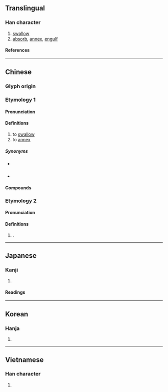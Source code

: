 {{also|呑}}
{{character info}}
==Translingual==

===Han character===
{{Han char|rn=30|rad=口|as=04|sn=7|four=20603|canj=MKR|ids=⿱天口}}

# [[swallow]]
# [[absorb]], [[annex]], [[engulf]]

====References====
{{Han ref|kx=0177.180|dkj=03329|dj=0395.020|hdz=10585.040|uh=541E}}

----

==Chinese==
{{zh-forms|alt=呑}}

===Glyph origin===
{{Han etym}}

===Etymology 1===

====Pronunciation====
{{zh-pron
|m=tūn
|m-s=ten1
|c=tan1
|c-t=
|g=
|h=pfs=thûn
|j=
|md=tŏng
|mn=thun
|mn-t=tung1
|w=
|x=
|mc=1
|oc=2
|cat=v
}}

====Definitions====
{{zh-hanzi}}

# to [[swallow]] {{gl|to cause food, drink, etc. to pass from the mouth into the stomach}}
# to [[annex]] {{gl|territory, a country, etc.}}

=====Synonyms=====
* {{s|to swallow}} {{zh-l|吞吃}}
* {{s|to annex}}
{{zh-syn-saurus|吞併}}

====Compounds====
{{zh-der|吞併|吞剝|吞吃|吞服|吞滅|吞沒|吞聲|吞食|吞蝕|吞噬|吞噬細胞|吞吐|吞吐量|吞嚥|吞雲吐霧|吞佔|吞舟之魚|狼吞虎嚥|吞炭|吞舟|吞煙|吞劍|并吞|半吐半吞|囫圇吞棗|吞恨|吞聲屏氣|慢慢吞吞|慢吞吞|吞聲忍讓|急吞|壯氣吞牛|忍氣吞聲|吞氣|吞刀刮腸|布立吞族|吞聲忍氣|吞吐含蓄|天狗吞月|侵吞|併吞|吞炭漆身|吞吞吐吐|嚥苦吞甘|吞花臥酒|吞聲飲泣|吞聲飲氣|吞牛|吞吐其辭|吞刀吐火|半吞半吐|吞金|吞舌|巴蛇吞象|私吞|氣吞山河|狼吞虎咽|氣忍聲吞|漆身吞炭|打一個吞|溫吞吞|獨吞|氣吞牛斗|服氣吞露|生吞活剝|狼吞虎噬|杜口吞聲|活剝生吞|茹泣吞悲|鯨吞虎噬|網漏吞舟|臥雪吞氈|齧雪吞氈|飲恨吞聲|鉗口吞舌|飲泣吞聲|聲吞氣忍|齧蘗吞針|餓虎吞羊|鯨吞|輕吞慢吐|飲氣吞聲|虎咽狼吞|雲吞|鶻崙吞棗|蠶食鯨吞|蛇吞象|虎踞鯨吞|依吞布拉克}}

===Etymology 2===
{{zh-forms|alt=吴}}

====Pronunciation====
{{zh-pron
|m=Tiān,Tūn
|c=
|mc=2
|oc=1
|ma=Zh-tun.ogg
|dial=n
|cat=pn
}}

====Definitions====
{{zh-hanzi}}

# {{surname|zh|nodot=1}}.

{{zh-cat|Intermediate}}

----

==Japanese==

===Kanji===
{{ja-kanji|grade=|rs=口04}}

# {{rfdef|ja|sort=口04}}

====Readings====
{{ja-readings
|on=どん, とん, てん
|kun=の-む
}}

----

==Korean==

===Hanja===
{{ko-hanja|hangeul=[[탄]]|rv=tan|mr=t'an}}

# {{rfdef|ko|sort=口04}}

----

==Vietnamese==

===Han character===
{{vi-readings|reading=[[thôn]], [[xôn]]|rs=口04}}

# {{rfdef|vi|sort=口04}}